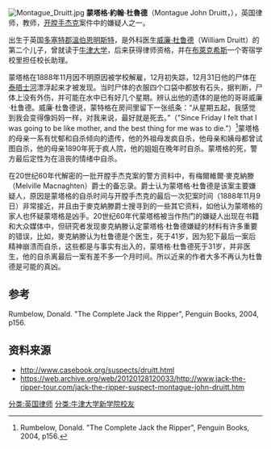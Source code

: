 {{BLPsources|time=2012-02-04T13:30:33+00:00}}
[[File:Montague_Druitt.jpg|thumb]]
'''蒙塔格·約翰·杜魯德'''（Montague John Druitt，{{bd|1857年|8月15日|1888年|12月}}），英国律师，教师，[[开膛手杰克|开膛手杰克]]案件中的嫌疑人之一。

出生于英国[[多塞特郡|多塞特郡]][[溫伯恩明斯特|溫伯恩明斯特]]，是外科医生[[威廉·杜鲁德|威廉·杜鲁德]]（William Druitt）的第二个儿子，曾就读于[[牛津大学|牛津大学]]，后来获得律师资格，并在[[布萊克希斯|布萊克希斯]]一个寄宿学校里担任校长助理。

蒙塔格在1888年11月因不明原因被学校解雇，12月初失踪，12月31日他的尸体在[[泰晤士河|泰晤士河]]漂浮起来才被发现。当时尸体的衣服四个口袋中都放有石头，据判断，尸体上没有外伤，并可能在水中已有好几个星期。辨认出他的遗体的是他的哥哥威廉·杜鲁德。威廉·杜鲁德说，蒙特格在房间里留下一张纸条：“从星期五起，我感觉到我会变得像妈妈一样，对我来说，最好就是死去。”（"Since Friday I felt that I was going to be like mother, and the best thing for me was to die."）<ref>Rumbelow, Donald. "The Complete Jack the Ripper", Penguin Books, 2004, p156.</ref>蒙塔格的母亲一系有忧郁和自杀倾向的遗传，他的外祖母发疯自杀，他母亲和姨母都曾试图自杀，他的母亲1890年死于疯人院，他的姐姐在晚年时自杀。蒙塔格的死，警方最后定性为在沮丧的情绪中自杀。

在20世纪60年代解密的一批开膛手杰克案的警方资料中，有梅爾維爾·麥克納滕（Melville Macnaghten）爵士的备忘录。爵士认为蒙塔格·杜鲁德是该案主要嫌疑人，原因是蒙塔格的自杀时间与开膛手杰克的最后一次犯案时间（1888年11月9日）非常接近，并且由于麥克納滕爵士搜寻到的一些其它资料，如他认为蒙塔格的家人也怀疑蒙塔格是凶手。20世纪60年代蒙塔格被当作热门的嫌疑人出现在书籍和大众媒体中，但研究者发现麥克納滕认定蒙塔格·杜鲁德嫌疑的材料有许多重要的错误，比如，麥克納滕认为杜鲁德是个医生，死于41岁，因为犯下最后一案后精神崩溃而自杀，这些都是与事实有出入的，蒙塔格·杜鲁德死于31岁，并非医生，他的自杀离最后一案有差不多一个月时间。所以近来的作者大多不再认为杜鲁德是可能的真凶。

==参考==
<references>Rumbelow, Donald. "The Complete Jack the Ripper", Penguin Books, 2004, p156.</references>
==资料来源==

*http://www.casebook.org/suspects/druitt.html
*https://web.archive.org/web/20120128120033/http://www.jack-the-ripper-tour.com/jack-the-ripper-suspect-montague-john-druitt.htm

{{DEFAULTSORT: Druitt, Montague}}
[[分类:英国律师|分类:英国律师]]
[[分类:牛津大学新学院校友|分类:牛津大学新学院校友]]
{{Authority control}}